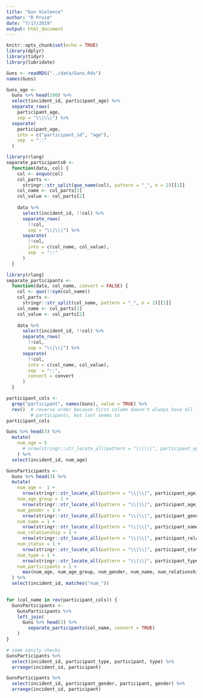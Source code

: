 ```yaml
---
title: "Gun Violence"
author: "R Pruim"
date: "7/17/2019"
output: html_document
---
```


```r
knitr::opts_chunk$set(echo = TRUE)
library(dplyr)
library(tidyr)
library(lubridate)
```

```r
Guns <- readRDS("../data/Guns.Rds")
names(Guns)
```



```r
Guns_age <-
  Guns %>% head(100) %>%
  select(incident_id, participant_age) %>%
  separate_rows(
    participant_age, 
    sep = "\\|\\|") %>%
  separate(
    participant_age,
    into = c("participant_id", "age"),
    sep  = "::"
  )
```

```r
library(rlang)
separate_participants0 <-
  function(data, col) {
    col <- enquo(col)
    col_parts <- 
      stringr::str_split(quo_name(col), pattern = "_", n = 2)[[1]]
    col_name <- col_parts[1]
    col_value <- col_parts[2]
    
    data %>%
      select(incident_id, !!col) %>%
      separate_rows(
        !!col, 
        sep = "\\|\\|") %>%
      separate(
        !!col,
        into = c(col_name, col_value),
        sep  = "::"
      )
  }
```

```r
library(rlang)
separate_participants <-
  function(data, col_name, convert = FALSE) {
    col <- quo(!!sym(col_name))
    col_parts <- 
      stringr::str_split(col_name, pattern = "_", n = 2)[[1]]
    col_name <- col_parts[1]
    col_value <- col_parts[2]
    
    data %>%
      select(incident_id, !!col) %>%
      separate_rows(
        !!col, 
        sep = "\\|\\|") %>%
      separate(
        !!col,
        into = c(col_name, col_value),
        sep  = "::",
        convert = convert
      )
  }
```

```r
participant_cols <- 
  grep("participant", names(Guns), value = TRUE) %>%
  rev()  # reverse order because first column doesn't always have all
         # participants, but last seems to
participant_cols

Guns %>% head(3) %>%
  mutate(
    num_age = 5
      # nrow(stringr::str_locate_all(pattern = "\\|\\|", participant_age))
    ) %>% 
  select(incident_id, num_age)

GunsParticipants <- 
  Guns %>% head(3) %>%
  mutate(
    num_age =  1 +
      nrow(stringr::str_locate_all(pattern = "\\|\\|", participant_age)[[1]]),
    num_age_group = 1 +
      nrow(stringr::str_locate_all(pattern = "\\|\\|", participant_age_group)[[1]]),
    num_gender = 1 +
      nrow(stringr::str_locate_all(pattern = "\\|\\|", participant_gender)[[1]]),
    num_name = 1 +
      nrow(stringr::str_locate_all(pattern = "\\|\\|", participant_name)[[1]]),
    num_relationship = 1 +
      nrow(stringr::str_locate_all(pattern = "\\|\\|", participant_relationship)[[1]]),
    num_status = 1 +
      nrow(stringr::str_locate_all(pattern = "\\|\\|", participant_status)[[1]]),
    num_type = 1 +
      nrow(stringr::str_locate_all(pattern = "\\|\\|", participant_type)[[1]]),
    num_participants = 1 +
      max(num_age, num_age_group, num_gender, num_name, num_relationship, num_status, num_type)
  ) %>% 
  select(incident_id, matches("num_"))
           

for (col_name in rev(participant_cols)) {
  GunsParticipants <- 
    GunsParticipants %>% 
    left_join(
      Guns %>% head(3) %>% 
        separate_participants(col_name, convert = TRUE)
    )
}
```

```r
# some sanity checks
GunsParticipants %>%
  select(incident_id, participant_type, participant, type) %>%
  arrange(incident_id, participant)

GunsParticipants %>%
  select(incident_id, participant_gender, participant, gender) %>%
  arrange(incident_id, participant)

```
